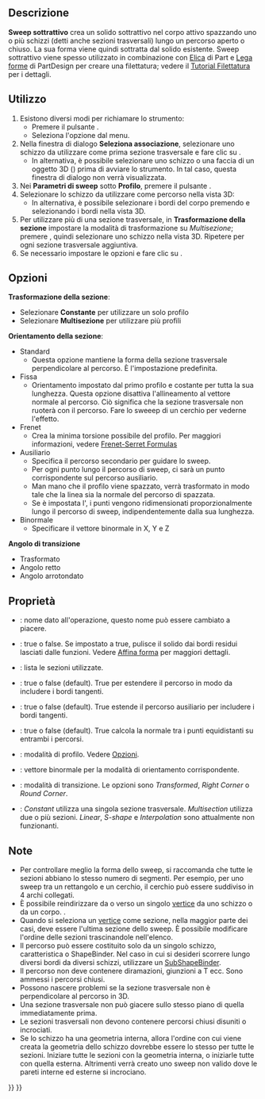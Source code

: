<languages/>

{{Docnav/it
|[[PartDesign_SubtractiveLoft/it|Loft sottrattivo]]
|[[PartDesign_SubtractiveHelix/it|Elica sottrattiva]]
|[[PartDesign_Workbench/it|PartDesign]]
|IconL=PartDesign_SubtractiveLoft.svg
|IconR=PartDesign_SubtractiveHelix.svg
|IconC=Workbench_PartDesign.svg
}}

{{GuiCommand
|Name=PartDesign SubtractivePipe
|MenuLocation=Part Design → Crea una funzione sottrattiva → Sweep sottrattivo
|Workbenches=[[PartDesign_Workbench/it|PartDesign]]
|Version=0.17
|SeeAlso=[[PartDesign_AdditivePipe/it|Sweep additivo]], [[PartDesign_SubtractiveLoft/it|Loft sottrattivo]]
}}

<span id="Description"></span>
==Descrizione==

'''Sweep sottrattivo''' crea un solido sottrattivo nel corpo attivo spazzando uno o più schizzi (detti anche sezioni trasversali) lungo un percorso aperto o chiuso. La sua forma viene quindi sottratta dal solido esistente.
Sweep sottrattivo viene spesso utilizzato in combinazione con [[Part_Helix/it|Elica]] di Part e [[PartDesign_ShapeBinder/it|Lega forme]] di PartDesign per creare una filettatura; vedere il [[Thread_for_Screw_Tutorial/it|Tutorial Filettatura]] per i dettagli.

<span id="Usage"></span>
==Utilizzo==

# Esistono diversi modi per richiamare lo strumento:
#* Premere il pulsante {{Button|[[Image:PartDesign_SubtractivePipe.svg|16px]] [[PartDesign_SubtractivePipe/it|Sweep sottrattivo]]}}.
#* Seleziona l'opzione {{MenuCommand|PartDesign → Crea una funzione sottrattiva → [[Image:PartDesign_SubtractivePipe.svg|16px]] Sweep sottrattivo}} dal menu.
# Nella finestra di dialogo '''Seleziona associazione''', selezionare uno schizzo da utilizzare come prima sezione trasversale e fare clic su {{Button|OK}}.
#* In alternativa, è possibile selezionare uno schizzo o una faccia di un oggetto 3D ({{Version/it|0.20}}) prima di avviare lo strumento. In tal caso, questa finestra di dialogo non verrà visualizzata.
# Nei '''Parametri di sweep''' sotto '''Profilo''', premere il pulsante {{Button|Oggetto}}.
# Selezionare lo schizzo da utilizzare come percorso nella vista 3D:
#*In alternativa, è possibile selezionare i bordi del corpo premendo {{Button|Aggiungi bordo}} e selezionando i bordi nella vista 3D. 
# Per utilizzare più di una sezione trasversale, in '''Trasformazione della sezione''' impostare la modalità di trasformazione su ''Multisezione''; premere {{Button|Aggiungi sezione}}, quindi selezionare uno schizzo nella vista 3D. Ripetere per ogni sezione trasversale aggiuntiva.
# Se necessario impostare le opzioni e fare clic su {{Button|OK}}.

<span id="Options"></span>
== Opzioni ==

'''Trasformazione della sezione''': 
* Selezionare '''Constante''' per utilizzare un solo profilo
* Selezionare '''Multisezione''' per utilizzare più profili
'''Orientamento della sezione''':
* Standard
** Questa opzione mantiene la forma della sezione trasversale perpendicolare al percorso. È l'impostazione predefinita.
* Fissa
** Orientamento impostato dal primo profilo e costante per tutta la sua lunghezza. Questa opzione disattiva l'allineamento al vettore normale al percorso. Ciò significa che la sezione trasversale non ruoterà con il percorso. Fare lo sweeep di un cerchio per vederne l'effetto.
* Frenet
** Crea la minima torsione possibile del profilo. Per maggiori informazioni, vedere [https://en.wikipedia.org/wiki/Frenet%E2%80%93Serret_formulas Frenet-Serret Formulas]
* Ausiliario
** Specifica il percorso secondario per guidare lo sweep.
** Per ogni punto {{Emphasis|P}} lungo il percorso di sweep, ci sarà un punto corrispondente {{Emphasis|Q}} sul percorso ausiliario.
** Man mano che il profilo viene spazzato, verrà trasformato in modo tale che la linea {{Emphasis|PQ}} sia la normale del percorso di spazzata.
** Se è impostata l'{{Emphasis|Equivalenza curvilineare}}, i punti {{Emphasis|Q}} vengono ridimensionati proporzionalmente lungo il percorso di sweep, indipendentemente dalla sua lunghezza.
* Binormale
** Specificare il vettore binormale in X, Y e Z
'''Angolo di transizione'''
* Trasformato
* Angolo retto
* Angolo arrotondato

<span id="Properties"></span>
== Proprietà ==

* {{PropertyData/it|Label}}: nome dato all'operazione, questo nome può essere cambiato a piacere.
* {{PropertyData/it|Refine}}: true o false. Se impostato a true, pulisce il solido dai bordi residui lasciati dalle funzioni. Vedere [[Part_RefineShape/it|Affina forma]] per maggiori dettagli.
* {{PropertyData/it|Sections}}: lista le sezioni utilizzate.
* {{PropertyData/it|Spine Tangent}}: true o false (default). True per estendere il percorso in modo da includere i bordi tangenti.
* {{PropertyData/it|Auxiliary Spine Tangent}}: true o false (default). True estende il percorso ausiliario per includere i bordi tangenti.
* {{PropertyData/it|Auxiliary Curvelinear}}: true o false (default). True calcola la normale tra i punti equidistanti su entrambi i percorsi.
* {{PropertyData/it|Mode}}: modalità di profilo. Vedere [[#Opzioni|Opzioni]].
* {{PropertyData/it|Binormal}}: vettore binormale per la modalità di orientamento corrispondente.
* {{PropertyData/it|Transition}}: modalità di transizione. Le opzioni sono ''Transformed'', ''Right Corner'' o ''Round Corner''.
* {{PropertyData/it|Transformation}}: ''Constant'' utilizza una singola sezione trasversale. ''Multisection'' utilizza due o più sezioni. ''Linear'', ''S-shape'' e ''Interpolation'' sono attualmente non funzionanti.

<span id="Notes"></span>
==Note==

* Per controllare meglio la forma dello sweep, si raccomanda  che tutte le sezioni abbiano lo stesso numero di segmenti. Per esempio, per uno sweep tra un rettangolo e un cerchio, il cerchio può essere suddiviso in 4 archi collegati.
* È possibile reindirizzare da o verso un singolo [[Glossary/it#V|vertice]] da uno schizzo o da un corpo. {{Version/it|0.20}}.
* Quando si seleziona un [[Glossary/it#V|vertice]] come sezione, nella maggior parte dei casi, deve essere l'ultima sezione dello sweep. È possibile modificare l'ordine delle sezioni trascinandole nell'elenco.
* Il percorso può essere costituito solo da un singolo schizzo, caratteristica o ShapeBinder. Nel caso in cui si desideri scorrere lungo diversi bordi da diversi schizzi, utilizzare un [[PartDesign_SubShapeBinder/it|SubShapeBinder]].
* Il percorso non deve contenere diramazioni, giunzioni a T ecc. Sono ammessi i percorsi chiusi.
* Possono nascere problemi se la sezione trasversale non è perpendicolare al percorso in 3D.
* Una sezione trasversale non può giacere sullo stesso piano di quella immediatamente prima.
* Le sezioni trasversali non devono contenere percorsi chiusi disuniti o incrociati.
* Se lo schizzo ha una geometria interna, allora l'ordine con cui viene creata la geometria dello schizzo dovrebbe essere lo stesso per tutte le sezioni. Iniziare tutte le sezioni con la geometria interna, o iniziarle tutte con quella esterna. Altrimenti verrà creato uno sweep non valido dove le pareti interne ed esterne si incrociano.


{{Docnav/it
|[[PartDesign_SubtractiveLoft/it|Loft sottrattivo]]
|[[PartDesign_SubtractiveHelix/it|Elica sottrattiva]]
|[[PartDesign_Workbench/it|PartDesign]]
|IconL=PartDesign_SubtractiveLoft.svg
|IconR=PartDesign_SubtractiveHelix.svg
|IconC=Workbench_PartDesign.svg
}}

{{PartDesign Tools navi{{#translation:}}}}
{{Userdocnavi{{#translation:}}}}